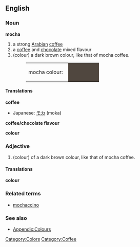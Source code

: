 {{Wikipedia}}
==English==

===Noun===
'''mocha'''
# a strong [[Arabian]] [[coffee]]
# a [[coffee]] and [[chocolate]] mixed flavour
# (colour) a dark brown colour, like that of mocha coffee.
#:<table><tr><td>mocha colour: &nbsp;</td><td bgcolor="#50473F" width="80">&nbsp; </td></tr></table>

====Translations====
'''coffee'''
{{top}}
*Japanese: [[モカ]] (moka)
{{mid}}
{{bottom}}

'''coffee/chocolate flavour'''
{{top}}
{{mid}}
{{bottom}}

'''colour'''
{{top}}
{{mid}}
{{bottom}}

===Adjective===
# (colour) of a dark brown colour, like that of mocha coffee.

====Translations====
'''colour'''
{{top}}
{{mid}}
{{bottom}}

===Related terms===
*[[mochaccino]]

===See also===
*[[Wiktionary_Appendix:Colours|Appendix:Colours]]

[[Category:Colors]]
[[Category:Coffee]]